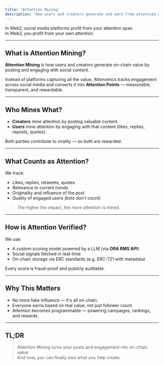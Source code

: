 ```yaml
---
title: 'Attention Mining'
description: 'How users and creators generate and earn from attention on-chain'
---
```


In Web2, social media platforms profit from your attention span.  
In Web3, you profit from your own attention.

---

## What is Attention Mining?

**Attention Mining** is how users and creators generate on-chain value by posting and engaging with social content.

Instead of platforms capturing all the value, Attenomics tracks engagement across social media and converts it into **Attention Points** — measurable, transparent, and rewardable.

---

## Who Mines What?

- **Creators** mine attention by posting valuable content.
- **Users** mine attention by engaging with that content (likes, replies, reposts, quotes).

Both parties contribute to virality — so both are rewarded.

---

## What Counts as Attention?

We track:
- Likes, replies, retweets, quotes
- Relevance to current trends
- Originality and influence of the post
- Quality of engaged users (bots don't count)

> The higher the impact, the more attention is mined.

---

## How is Attention Verified?

We use:
- A custom scoring model powered by a LLM (via **ORA RMS API**)
- Social signals fetched in real-time
- On-chain storage via ERC standards (e.g. ERC-721 with metadata)

Every score is fraud-proof and publicly auditable.

---

## Why This Matters

- No more fake influence — it's all on-chain.
- Everyone earns based on real value, not just follower count.
- Attention becomes programmable — powering campaigns, rankings, and rewards.

---

## TL;DR

> Attention Mining turns your posts and engagement into on-chain value.  
> And now, you can finally own what you help create.


